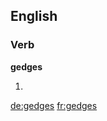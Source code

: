 ==English==

===Verb===
'''gedges'''

# {{en-third-person singular of|gedge}}

[[de:gedges]]
[[fr:gedges]]